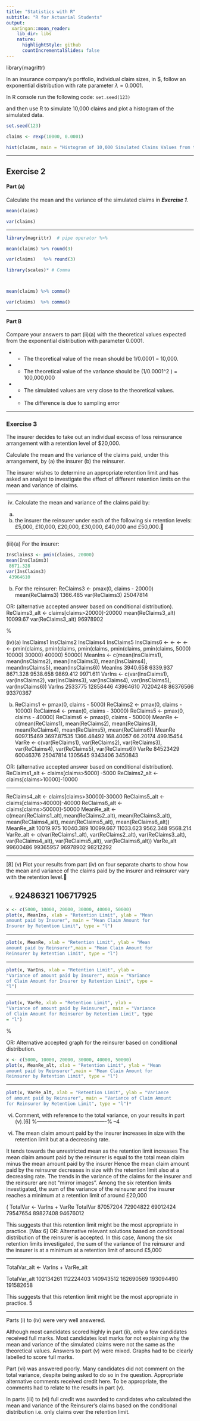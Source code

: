 ```yaml
---
title: "Statistics with R"
subtitle: "R for Actuarial Students"
output:
  xaringan::moon_reader:
    lib_dir: libs
    nature:
      highlightStyle: github
      countIncrementalSlides: false
---
```




library(magrittr)

In an insurance company’s portfolio, individual claim sizes, in \$, follow an exponential distribution with rate parameter $\lambda = 0.0001$.


In R console run the following code: ``set.seed(123)``

and then use R to simulate 10,000 claims and plot a histogram of the simulated data. 


```r
set.seed(123)

claims <- rexp(10000, 0.0001)

hist(claims, main = "Histogram of 10,000 Simulated Claims Values from the Exponential Distribution")

```

---

## Exercise 2

#### Part (a)

Calculate the mean and the variance of the simulated claims in ***Exercise 1***.

```r
mean(claims)

var(claims)
```

---

```r
library(magrittr)  # pipe operator %>%

mean(claims) %>% round(3)

var(claims)   %>% round(3)

library(scales)* # Comma



mean(claims) %>% comma()

var(claims)  %>% comma()

```

---

#### Part B

Compare your answers to part (ii)(a) with the theoretical values expected from the exponential distribution with parameter 0.0001.



* *  The theoretical value of the mean should be 1/0.0001 = 10,000.

* *  The theoretical value of the variance should be (1/0.0001^2 ) = 100,000,000 

* *  The simulated values are very close to the theoretical values. 

* *  The difference is due to sampling error 


---

### Exercise 3

The insurer decides to take out an individual excess of loss reinsurance arrangement with a retention level of $20,000.


Calculate the mean and the variance of the claims paid, under this arrangement, by
(a) the insurer
(b) the reinsurer.

The insurer wishes to determine an appropriate retention limit and has asked an analyst to investigate the effect of different retention limits on the mean and variance
of claims.

---

(iv)
Calculate the mean and variance of the claims paid by:
(a)
(b)
the insurer
the reinsurer
under each of the following six retention levels:
£5,000, £10,000, £20,000, £30,000, £40,000 and £50,000.

---

(iii)(a)
For the insurer:
```r
InsClaims3 <- pmin(claims, 20000)
mean(InsClaims3)
 8671.328
var(InsClaims3)
 43964610
```

(b)
For the reinsurer:
ReClaims3 <- pmax(0, claims - 20000)
mean(ReClaims3)
 1366.485
var(ReClaims3)
 25047814

OR: (alternative accepted answer based on conditional distribution).
ReClaims3_alt <- claims[claims>20000]-20000
mean(ReClaims3_alt)
 10099.67
var(ReClaims3_alt)
 96978902

%

(iv)(a)
InsClaims1
InsClaims2
InsClaims4
InsClaims5
InsClaims6
<-
<-
<-
<-
<-
pmin(claims,
pmin(claims,
pmin(claims,
pmin(claims,
pmin(claims,
5000)
10000)
30000)
40000)
50000)
MeanIns <- c(mean(InsClaims1), mean(InsClaims2),
mean(InsClaims3), mean(InsClaims4), mean(InsClaims5),
mean(InsClaims6))
MeanIns
 3940.658 6339.937 8671.328 9538.658 9869.412
9971.611
VarIns <- c(var(InsClaims1), var(InsClaims2),
var(InsClaims3), var(InsClaims4), var(InsClaims5),
var(InsClaims6))
VarIns
 2533775 12858446 43964610 70204248 86376566
93370367

(b)
ReClaims1 <- pmax(0, claims - 5000)
ReClaims2 <- pmax(0, claims - 10000)
ReClaims4 <- pmax(0, claims - 30000)
ReClaims5 <- pmax(0, claims - 40000)
ReClaims6 <- pmax(0, claims - 50000)
MeanRe <- c(mean(ReClaims1), mean(ReClaims2),
mean(ReClaims3), mean(ReClaims4), mean(ReClaims5),
mean(ReClaims6))
MeanRe
 6097.15469 3697.87535 1366.48492
168.40057
66.20174
499.15454
VarRe <- c(var(ReClaims1), var(ReClaims2),
var(ReClaims3), var(ReClaims4), var(ReClaims5),
var(ReClaims6))
VarRe
 84523429 60046376 25047814
1305645
9343406
3450843

OR: (alternative accepted answer based on conditional distribution).
ReClaims1_alt <- claims[claims>5000] -5000
ReClaims2_alt <- claims[claims>10000]-10000

---

ReClaims4_alt <- claims[claims>30000]-30000
ReClaims5_alt <- claims[claims>40000]-40000
ReClaims6_alt <- claims[claims>50000]-50000
MeanRe_alt <- c(mean(ReClaims1_alt),mean(ReClaims2_alt),
mean(ReClaims3_alt), mean(ReClaims4_alt),
mean(ReClaims5_alt), mean(ReClaims6_alt))
MeanRe_alt
 10019.975 10040.389 10099.667
11033.623
9562.348
9568.214
VarRe_alt <- c(var(ReClaims1_alt), var(ReClaims2_alt),
var(ReClaims3_alt), var(ReClaims4_alt),
var(ReClaims5_alt), var(ReClaims6_alt))
VarRe_alt
 99600486 99365957 96978902
98212292



---



[8]
(v) Plot your results from part (iv) on four separate charts to show how the mean
and variance of the claims paid by the insurer and reinsurer vary with the
retention level.

(v)
92486321 106717925
---

```r
x <- c(5000, 10000, 20000, 30000, 40000, 50000)
plot(x, MeanIns, xlab = "Retention Limit", ylab = "Mean
amount paid by Insurer", main = "Mean Claim Amount for
Insurer by Retention Limit", type = "l")
```

---

```r
plot(x, MeanRe, xlab = "Retention Limit", ylab = "Mean
amount paid by Reinsurer",main = "Mean Claim Amount for
Reinsurer by Retention Limit", type = "l")
```

---

```r
plot(x, VarIns, xlab = "Retention Limit", ylab =
"Variance of amount paid by Insurer", main = "Variance
of Claim Amount for Insurer by Retention Limit", type =
"l")
```

---

```r
plot(x, VarRe, xlab = "Retention Limit", ylab =
"Variance of amount paid by Reinsurer", main = "Variance
of Claim Amount for Reinsurer by Retention Limit", type
= "l")

```



%


OR: Alternative accepted graph for the reinsurer based on conditional distribution.

```r
x <- c(5000, 10000, 20000, 30000, 40000, 50000)
plot(x, MeanRe_alt, xlab = "Retention Limit", ylab = "Mean
amount paid by Reinsurer",main = "Mean Claim Amount for
Reinsurer by Retention Limit", type = "l")
```

---

```r
plot(x, VarRe_alt, xlab = "Retention Limit", ylab = "Variance
of amount paid by Reinsurer", main = "Variance of Claim Amount
for Reinsurer by Retention Limit", type = "l")* 
```








(vi)
Comment, with reference to the total variance, on your results in part (v).[6]
%----------------------------------------%
–4

vi)
The mean claim amount paid by the insurer increases in size with the retention limit
but at a decreasing rate.

It tends towards the unrestricted mean as the retention limit increases 
The mean claim amount paid by the reinsurer is equal to the total mean claim
minus the mean amount paid by the insurer 
Hence the mean claim amount paid by the reinsurer decreases in size with the
retention limit also at a decreasing rate. 
The trends in the variance of the claims for the insurer and the reinsurer
are not “mirror images”. 
Among the six retention limits investigated, the sum of the variance of the reinsurer
and the insurer reaches a minimum at a retention limit of around £20,000


(
TotalVar <- VarIns + VarRe
TotalVar
 87057204 72904822 69012424 79547654 89827408
94676012

This suggests that this retention limit might be the most appropriate in practice. 
[Max 6]
OR: Alternative relevant solutions based on conditional distribution of the
reinsurer is accepted. In this case,
Among the six retention limits investigated, the sum of the variance of the reinsurer
and the insurer is at a minimum at a retention limit of around £5,000

---

TotalVar_alt <- VarIns + VarRe_alt


TotalVar_alt
102134261 112224403 140943512 162690569 193094490
191582658

This suggests that this retention limit might be the most appropriate in practice. 
5

---

Parts (i) to (iv) were very well answered.

Although most candidates scored highly in part (ii), only a few candidates received full marks. Most candidates lost marks for not explaining why the mean and variance of the simulated claims were not the same as the theoretical values.
Answers to part (v) were mixed. Graphs had to be clearly labelled to score full marks.

Part (vi) was answered poorly. Many candidates did not comment on the total variance, despite being asked to do so in the question. Appropriate alternative comments received
credit here. To be appropriate, the comments had to relate to the results in part (v).

In parts (iii) to (vi) full credit was awarded to candidates who calculated the mean and variance of the Reinsurer’s claims based on the conditional distribution i.e. only claims
over the retention limit.

